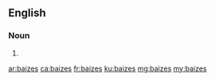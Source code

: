 ==English==

===Noun===
{{head|en|plural}}

# {{plural of|baize|lang=en}}

[[ar:baizes]]
[[ca:baizes]]
[[fr:baizes]]
[[ku:baizes]]
[[mg:baizes]]
[[my:baizes]]